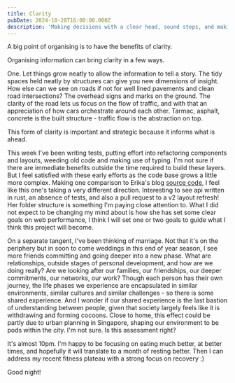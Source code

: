 ```yaml
---
title: Clarity
pubDate: 2024-10-28T16:00:00.000Z
description: 'Making decisions with a clear head, sound steps, and making logical cases'
---
```


A big point of organising is to have the benefits of clarity. 

Organising information can bring clarity in a few ways. 

One. Let things grow neatly to allow the information to tell a story. The tidy spaces held neatly by structures can give you new dimensions of insight. How else can we see on roads if not for well lined pavements and clean road intersections? The overhead signs and marks on the ground. The clarity of the road lets us focus on the flow of traffic, and with that an appreciation of how cars orchestrate around each other. Tarmac, asphalt, concrete is the built structure - traffic flow is the abstraction on top.

This form of clarity is important and strategic because it informs what is ahead.

This week I've been writing tests, putting effort into refactoring components and layouts, weeding old code and making use of typing. I'm not sure if there are immediate benefits outside the time required to build these layers. But I feel satisfied with these early efforts as the code base grows a little more complex. Making one comparison to Erika's blog [source code](https://github.com/Princesseuh/erika.florist), I feel like this one's taking a very different direction. Interesting to see api written in rust, an absence of tests, and also a pull request to a v2 layout refresh! Her folder structure is something I'm paying close attention to. What I did not expect to be changing my mind about is how she has set some clear goals on web performance, I think I will set one or two goals to guide what I think this project will become.

On a separate tangent, I've been thinking of marriage. Not that it's on the periphery but in soon to come weddings in this end of year season, I see more friends committing and going deeper into a new phase. What are relationships, outside stages of personal development, and how are we doing really? Are we looking after our families, our friendships, our deeper commitments, our networks, our work? Though each person has their own journey, the life phases we experience are encapsulated in similar environments, similar cultures and similar challenges - so there is some shared experience. And I wonder if our shared experience is the last bastion of understanding between people, given that society largely feels like it is withdrawing and forming cocoons. Close to home, this effect could be partly due to urban planning in Singapore, shaping our environment to be pods within the city. I'm not sure. Is this assessment right?

It's almost 10pm. I'm happy to be focusing on eating much better, at better times, and hopefully it will translate to a month of resting better. Then I can address my recent fitness plateau with a strong focus on recovery :)

Good night!
